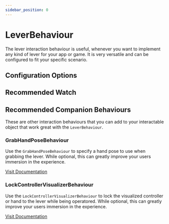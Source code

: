 ```yaml
---
sidebar_position: 0
---
```



# LeverBehaviour

The lever interaction behaviour is useful, whenever you want to implement any kind of lever for your app or game. It is very versatile and can be configured to fit your specific scenario.

## Configuration Options

<CenteredImage src="img/lever-behaviour.png" alt="LeverBehaviour Configuration Options" />

## Recommended Watch

<YouTubeVideo embedId="NukzBK6mseY" />

## Recommended Companion Behaviours

These are other interaction behaviours that you can add to your interactable object that work great with the `LeverBehaviour`.

### GrabHandPoseBehaviour

Use the `GrabHandPoseBehaviour` to specify a hand pose to use when grabbing the lever. While optional, this can greatly improve your users immersion in the experience.

[Visit Documentation](https://www.realitytoolkit.io/docs/interactions/interaction-behaviours/default-behaviours/grab-hand-pose-behaviour)

### LockControllerVisualizerBehaviour

Use the `LockControllerVisualizerBehaviour` to lock the visualized controller or hand to the lever while being operatored. While optional, this can greatly improve your users immersion in the experience.

[Visit Documentation](https://www.realitytoolkit.io/docs/interactions/interaction-behaviours/default-behaviours/lock-controller-visualizer-behaviour)